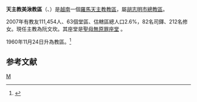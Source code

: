 {{Infobox Roman Catholic diocese
|Roman Catholic Diocese of = 天主教美湫教區
|Latin name of diocese = Dioecesis Mythoënsis
|image =
|caption = 
|location = [[越南|越南]]
|territory = 
|population = 111,454
|rite = 拉丁禮
|patron =
|province = 胡志明市
|established = 1960年
|cathedral = [[聖母無原罪主教座堂_(美湫)|聖母無原罪座堂]] 
|副主教座堂 =
|leadership = 主教
|website =
|教宗 = 
|metropolitan =
|ordinary = [[阮文坎|阮文坎]] 
|coadjutor bishop =
|emeritus =
}}
'''天主教美湫教區'''（{{lang-vi|Giáo phận Mỹ Tho}}、{{lang-la|Dioecesis Mythoënsis}}）是[[越南|越南]]一個[[羅馬天主教|羅馬天主教]][[教區|教區]]，屬[[天主教胡志明市總教區|胡志明市總教區]]。

2007年有教友111,454人、63個堂區、估轄區總人口2.6%，82名司鐸、212名修女。現任主教為阮文坎。其座堂是[[聖母無原罪主教座堂_(美湫)|聖母無原罪座堂]] 。

1960年11月24日升為教區。<ref name="">{{cite journal
|journal=[[宗座公報|宗座公報]]
|publisher=梵蒂岡出版社
|date=1975年1月30日
|volume=67
|title=Quibusdam territoriis detractis a dioecesi Nhatrangensi nova conditur, nomine « Phanthiêtensis ».
|page=170
|url=http://www.vatican.va/archive/aas/documents/AAS%2067%20%5B1975%5D%20-%20ocr.pdf
|access-date=2012年2月28日
|archive-date=2016年3月3日
|archive-url=https://web.archive.org/web/20160303191138/http://www.vatican.va/archive/aas/documents/AAS%2067%20%5B1975%5D%20-%20ocr.pdf
|dead-url=no
}}</ref>

==参考文献==

<div class="references-small">
<references></references>
</div>

{{天主教越南教省}}
[[Category:越南天主教教區|M]]